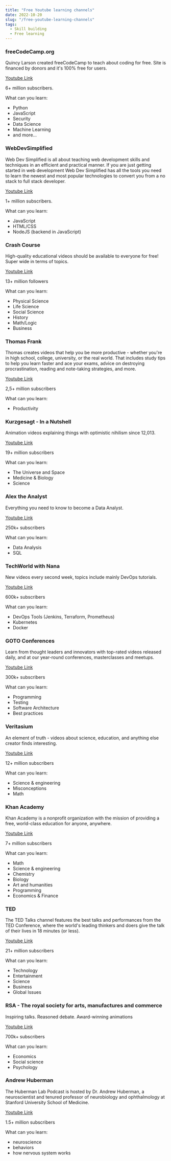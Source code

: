 ```yaml
---
title: "Free Youtube learning channels"
date: 2022-10-20
slug: "/free-youtube-learning-channels"
tags:
  - Skill building
  - Free learning
---
```


### freeCodeCamp.org
Quincy Larson created freeCodeCamp to teach about coding for free. Site is financed by donors and it's 100% free for users.

[Youtube Link](https://www.youtube.com/c/Freecodecamp)

6+ million subscribers.

What can you learn:
- Python
- JavaScript
- Security
- Data Science
- Machine Learning
- and more...


### WebDevSimplified
Web Dev Simplified is all about teaching web development skills and techniques in an efficient and practical manner. If you are just getting started in web development Web Dev Simplified has all the tools you need to learn the newest and most popular technologies to convert you from a no stack to full stack developer. 

[Youtube Link](https://www.youtube.com/WebDevSimplified)

1+ million subscribers.

What can you learn:
- JavaScript
- HTML/CSS
- NodeJS (backend in JavaScript)

### Crash Course
High-quality educational videos should be available to everyone for free! Super wide in terms of topics.

[Youtube Link](https://www.youtube.com/c/crashcourse)

13+ million followers

What can you learn:
- Physical Science
- Life Science
- Social Science
- History
- Math/Logic
- Business


### Thomas Frank
Thomas creates videos that help you be more productive - whether you're in high school, college, university, or the real world. That includes study tips to help you learn faster and ace your exams, advice on destroying procrastination, reading and note-taking strategies, and more.

[Youtube Link](https://www.youtube.com/c/Thomasfrank)

2,5+ million subscribers

What can you learn:
- Productivity


### Kurzgesagt - In a Nutshell
Animation videos explaining things with optimistic nihilism since 12,013.

[Youtube Link](https://www.youtube.com/c/inanutshell)

19+ million subscribers

What can you learn:
- The Universe and Space
- Medicine & Biology
- Science


### Alex the Analyst
Everything you need to know to become a Data Analyst.

[Youtube Link](https://www.youtube.com/c/AlexTheAnalyst)

250k+ subscribers

What can you learn:
- Data Analysis
- SQL


### TechWorld with Nana
New videos every second week, topics include mainly DevOps tutorials.

[Youtube Link](https://www.youtube.com/c/TechWorldwithNana)

600k+ subscribers

What can you learn:
- DevOps Tools (Jenkins, Terraform, Prometheus)
- Kubernetes
- Docker


### GOTO Conferences
Learn from thought leaders and innovators with top-rated videos released daily, and at our year-round conferences, masterclasses and meetups.

[Youtube Link](https://www.youtube.com/user/GotoConferences)

300k+ subscribers

What can you learn:
- Programming
- Testing
- Software Architecture
- Best practices


### Veritasium
An element of truth - videos about science, education, and anything else creator finds interesting.

[Youtube Link](https://www.youtube.com/c/veritasium)

12+ million subscribers

What can you learn:
- Science & engineering
- Misconceptions
- Math


### Khan Academy
Khan Academy is a nonprofit organization with the mission of providing a free, world-class education for anyone, anywhere.

[Youtube Link](https://www.youtube.com/c/khanacademy)

7+ million subscribers

What can you learn:
- Math
- Science & engineering
- Chemistry
- Biology
- Art and humanities
- Programming
- Economics & Finance


### TED
The TED Talks channel features the best talks and performances from the TED Conference, where the world's leading thinkers and doers give the talk of their lives in 18 minutes (or less).

[Youtube Link](https://www.youtube.com/c/TED)

21+ million subscribers

What can you learn:
- Technology
- Entertainment
- Science
- Business
- Global Issues


### RSA - The royal society for arts, manufactures and commerce
Inspiring talks. Reasoned debate. Award-winning animations

[Youtube Link](https://www.youtube.com/c/rsaorg)

700k+ subscribers

What can you learn:
- Economics
- Social science
- Psychology


### Andrew Huberman
The Huberman Lab Podcast is hosted by Dr. Andrew Huberman, a neuroscientist and tenured professor of neurobiology and ophthalmology at Stanford University School of Medicine.

[Youtube Link](https://www.youtube.com/c/AndrewHubermanLab)

1.5+ million subscribers

What can you learn:
- neuroscience
- behaviors
- how nervous system works